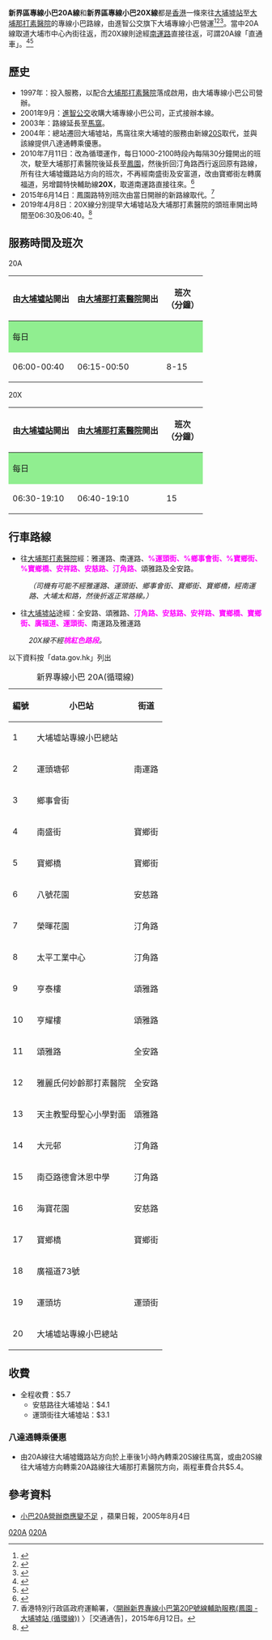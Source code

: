 {{NoteTA
|1=zh-hk:進智公交; zh-tw:進智公交; zh-cn:進智公交
}}
{{公共汽車路線基礎資訊
| 代表圖像 = NTMinibus20A LE4320.jpg
| 路線名稱 = 新界區專線小巴20A線
| 經營者 = 進智公交
| 全程行車時間 = 約25分鐘
| 起點站 = [[大埔墟站公共運輸交匯處|大埔墟站]]
| 途經地點 = [[大埔綜合大樓|大埔墟街市]]、[[大埔墟|大埔墟]]、[[八號花園|八號花園]]、[[太平工業中心|太平工業中心]]
| 終點站 = [[雅麗氏何妙齡那打素醫院|大埔那打素醫院]]
| 起點站服務時間 = 06:00-00:40
| 終點站服務時間 = 06:15-00:50 
| 班次頻率 =10-15分鐘一班
| 路線用車 = [[豐田Coaster|豐田Coaster]]LPG
| 全程收費 = $5.7
| 回程分段收費站點 =安慈路往大埔墟站：$4.1<br>運頭街往大埔墟站：$3.1
| 主要競爭交通 = [[九龍巴士71A線|九龍巴士71A線]]<br/>[[九龍巴士71K線|九龍巴士71K線]]
}}
{{公共汽車路線基礎資訊
| 代表圖像 = NTMinibus20X EY3166.jpg
| 路線名稱 = 新界區專線小巴20X線
| 經營者 = 進智公交
| 全程行車時間 = 約6-10分鐘
| 起點站 = [[大埔墟站公共運輸交匯處|大埔墟站]]
| 途經地點 = [[南運路|南運路]]
| 終點站 = [[雅麗氏何妙齡那打素醫院|大埔那打素醫院]]
| 起點站服務時間 = 06:30-19:00
| 終點站服務時間 = 06:40-19:10
| 班次頻率 =10-15分鐘一班
| 服務時間以外替代路線 = [[新界區專線小巴20A線|新界區專線小巴20A線]]
| 路線用車 = [[豐田Coaster|豐田Coaster]]LPG
| 全程收費 = $4.5
| 主要競爭交通 = [[九龍巴士71A線|九龍巴士71A線]]
}}

'''新界區專線小巴20A線'''和'''新界區專線小巴20X線'''都是[[香港|香港]]一條來往[[大埔墟站|大埔墟站]]至[[雅麗氏何妙齡那打素醫院|大埔那打素醫院]]的專線小巴路線，由進智公交旗下大埔專線小巴營運<ref>{{Cite web |url=http://www.amspt.com/jdownloads/Route/New%20Territories/20A.pdf |title=進智公交 - 專線小巴20A線官方資料 |access-date=2020-06-07 |archive-date=2020-09-07 |archive-url=https://web.archive.org/web/20200907154543/http://www.amspt.com/jdownloads/Route/New%20Territories/20A.pdf |dead-url=no }}</ref><ref>{{Cite web |url=http://hketransport.td.gov.hk/ris_page/get_gmb_detail.php?route_id=2223&lang=TC |title=運輸署 - 新界區專線小巴20A線 |access-date=2016-12-18 |archive-date=2018-10-09 |archive-url=https://web.archive.org/web/20181009053033/http://hketransport.td.gov.hk/ris_page/get_gmb_detail.php?route_id=2223&lang=TC |dead-url=no }}</ref><ref>{{Cite web |url=http://www.681busterminal.com/version2/index.php?fi=a201&id=231 |title=681巴士總站 小巴20A線 |access-date=2010-07-13 |archive-date=2018-10-09 |archive-url=https://web.archive.org/web/20181009052921/http://www.681busterminal.com/version2/index.php?fi=a201&id=231 |dead-url=no }}</ref>。當中20A線取道大埔市中心內街往返，而20X線則途經[[南運路|南運路]]直接往返，可謂20A線「直通車」。<ref>{{Cite web |url=http://www.amspt.com/jdownloads/Route/New%20Territories/20X.pdf |title=進智公交 - 專線小巴20X線官方資料 |access-date=2020-06-07 |archive-date=2020-09-07 |archive-url=https://web.archive.org/web/20200907154538/http://www.amspt.com/jdownloads/Route/New%20Territories/20X.pdf |dead-url=no }}</ref><ref>{{Cite web |url=http://www.681busterminal.com/version2/index.php?fi=a201&id=463 |title=681巴士總站 小巴20X線 |access-date=2018-10-08 |archive-date=2018-10-09 |archive-url=https://web.archive.org/web/20181009052903/http://www.681busterminal.com/version2/index.php?fi=a201&id=463 |dead-url=no }}</ref>

==歷史==
*1997年：投入服務，以配合[[雅麗氏何妙齡那打素醫院|大埔那打素醫院]]落成啟用，由大埔專線小巴公司營辦。
*2001年9月：[[進智公交|進智公交]]收購大埔專線小巴公司，正式接辦本線。
*2003年：路線延長至[[馬窩|馬窩]]。
*2004年：總站遷回大埔墟站，馬窩往來大埔墟的服務由新線[[新界區專線小巴20S線|20S]]取代，並與該線提供八達通轉乘優惠。
*2010年7月11日：改為循環運作，每日1000-2100時段內每隔30分鐘開出的班次，駛至大埔那打素醫院後延長至[[鳳園|鳳園]]，然後折回汀角路西行返回原有路線，所有往大埔墟鐵路站方向的班次，不再經南盛街及安富道，改由寶鄉街左轉廣福道，另增闢特快輔助線'''20X'''，取道南運路直接往來。<ref>{{Cite web |url=http://www.td.gov.hk/tc/traffic_notices/index_id_22205.html |title=新界專線小巴第20A號線（大埔墟站-大埔那打素醫院）路線重組 |access-date=2010-07-13 |archive-date=2016-03-05 |archive-url=https://web.archive.org/web/20160305013110/http://www.td.gov.hk/tc/traffic_notices/index_id_22205.html |dead-url=no }}</ref>
* 2015年6月14日：鳳園路特別班次由當日開辦的新路線{{NTGMB|20P}}取代。<ref>香港特別行政區政府運輸署，〈[http://www.td.gov.hk/tc/traffic_notices/index_id_42362.html 開辦新界專線小巴第20P號線輔助服務(鳳園 - 大埔墟站 (循環線))] {{Wayback|url=http://www.td.gov.hk/tc/traffic_notices/index_id_42362.html |date=20191206201622 }}〉［交通通告］，2015年6月12日。</ref>
* 2019年4月8日：20X線分別提早大埔墟站及大埔那打素醫院的頭班車開出時間至06:30及06:40。<ref>{{Cite web |url=https://www.districtcouncils.gov.hk/tp/doc/2016_2019/tc/committee_meetings_doc/TTC/16862/TT_2019_41.pdf |title=有關新界區專線小巴第20X線提早服務時間 |access-date=2019-04-08 |archive-date=2019-04-08 |archive-url=https://web.archive.org/web/20190408041114/https://www.districtcouncils.gov.hk/tp/doc/2016_2019/tc/committee_meetings_doc/TTC/16862/TT_2019_41.pdf |dead-url=no }}</ref>

==服務時間及班次==
;20A
{|class="wikitable" style="text-align:center; width:410px; font-size:13px;"
|-
!由[[大埔墟站|大埔墟站]]開出
!由[[大埔那打素醫院|大埔那打素醫院]]開出
!班次<br>（分鐘）
|-
!colspan="3" style="background:lightgreen;"|每日
|-
| 06:00-00:40 || 06:15-00:50 || 8-15
|}

;20X
{|class="wikitable" style="text-align:center; width:410px; font-size:13px;"
|-
!由[[大埔墟站|大埔墟站]]開出
!由[[大埔那打素醫院|大埔那打素醫院]]開出
!班次<br>（分鐘）
|-
!colspan="3" style="background:lightgreen;"|每日
|-
| 06:30-19:10 || 06:40-19:10 || 15
|}

==行車路線==
*往[[大埔那打素醫院|大埔那打素醫院]]經：雅運路、南運路、<span style="color:#FF00FF;">'''%運頭街、%鄉事會街、%寶鄉街、%寶鄉橋、安祥路、安慈路、汀角路、'''</span>頌雅路及全安路。
:''（{{red|%}}司機有可能不經雅運路、運頭街、鄉事會街、寶鄉街、寶鄉橋，經南運路、大埔太和路，然後折返正常路線。）''
*往[[大埔墟站|大埔墟站]]途經：全安路、頌雅路、<span style="color:#FF00FF;">'''汀角路、安慈路、安祥路、寶鄉橋、寶鄉街、廣福道、運頭街、'''</span>南運路及雅運路
:''20X線不經<span style="color:#FF00FF;">'''桃紅色路段'''</span>。''

以下資料按「data.gov.hk」列出
{| class="wikitable"
|+ 新界專線小巴 20A(循環線)
|-
! 編號 !! 小巴站 !! 街道
|-
| 1 || colspan=2|大埔墟站專線小巴總站
|-
| 2 || 運頭塘邨 || 南運路
|-
| 3 || colspan=2|鄉事會街
|-
| 4 || 南盛街 || 寶鄉街
|-
| 5 || 寶鄉橋 || 寶鄉街
|-
| 6 || 八號花園 || 安慈路
|-
| 7 || 榮暉花園 || 汀角路
|-
| 8 || 太平工業中心 || 汀角路
|-
| 9 || 亨泰樓 || 頌雅路
|-
| 10 || 亨耀樓 || 頌雅路
|-
| 11 || 頌雅路 || 全安路
|-
| 12 || 雅麗氏何妙齡那打素醫院 || 全安路
|-
| 13 || 天主教聖母聖心小學對面 || 頌雅路
|-
| 14 || 大元邨 || 汀角路
|-
| 15 || 南亞路德會沐恩中學 || 汀角路
|-
| 16 || 海寶花園 || 安慈路
|-
| 17 || 寶鄉橋 || 寶鄉街
|-
| 18 || colspan=2|廣福道73號
|-
| 19 || 運頭坊 || 運頭街
|-
| 20 || colspan=2|大埔墟站專線小巴總站
|}

==收費==
*全程收費：$5.7
**安慈路往大埔墟站：$4.1
**運頭街往大埔墟站：$3.1
{{fare-remarks|GMB1|fcs=Y|分段收費不適用於20X線。}}
===八達通轉乘優惠===
*由20A線往大埔墟鐵路站方向於上車後1小時內轉乘20S線往馬窩，或由20S線往大埔墟方向轉乘20A路線往大埔那打素醫院方向，兩程車費合共$5.4。

==參考資料==
*[https://hk.news.appledaily.com/local/daily/article/20050804/5105765 小巴20A營辦商應變不足] {{Wayback|url=https://hk.news.appledaily.com/local/daily/article/20050804/5105765 |date=20180614094942 }}，蘋果日報，2005年8月4日
<references />

{{大埔區小巴路線列表}}{{進智公交}}

[[Category:新界區小巴路線|020A]]
[[Category:大埔區小巴路線|020A]]